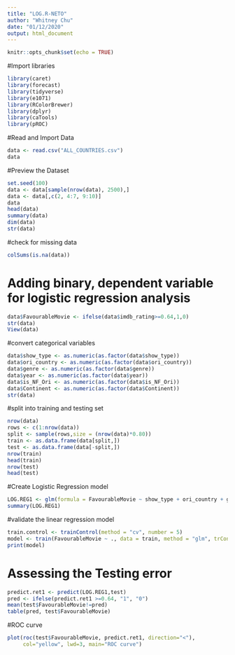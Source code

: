 ---
title: "LOG.R-NETO"
author: "Whitney Chu"
date: "01/12/2020"
output: html_document
---

```{r setup, include=FALSE}
knitr::opts_chunk$set(echo = TRUE)
```

#Import libraries
```{r}
library(caret)
library(forecast)
library(tidyverse)    
library(e1071)  
library(RColorBrewer)
library(dplyr)
library(caTools)
library(pROC)
```

#Read and Import Data
```{r}
data <- read.csv("ALL_COUNTRIES.csv")
data
```

#Preview the Dataset
```{r}
set.seed(100)
data <- data[sample(nrow(data), 2500),]
data <- data[,c(2, 4:7, 9:10)]
data
head(data)
summary(data)
dim(data)
str(data)
```

#check for missing data
```{r}
colSums(is.na(data))
```

# Adding binary, dependent variable for logistic regression analysis
```{r}
data$FavourableMovie <- ifelse(data$imdb_rating>=0.64,1,0)
str(data)
View(data)
```

#convert categorical variables
```{r}
data$show_type <- as.numeric(as.factor(data$show_type))
data$ori_country <- as.numeric(as.factor(data$ori_country))
data$genre <- as.numeric(as.factor(data$genre))
data$year <- as.numeric(as.factor(data$year))
data$is_NF_Ori <- as.numeric(as.factor(data$is_NF_Ori))
data$Continent <- as.numeric(as.factor(data$Continent))
str(data)
```


#split into training and testing set 
```{r}
nrow(data)
rows <- c(1:nrow(data))
split <- sample(rows,size = (nrow(data)*0.80))
train <- as.data.frame(data[split,])
test <- as.data.frame(data[-split,])
nrow(train)
head(train)
nrow(test)
head(test)
```

#Create Logistic Regression model 
```{r}
LOG.REG1 <- glm(formula = FavourableMovie ~ show_type + ori_country + genre + year + is_NF_Ori + Continent, data = train, family= "binomial")
summary(LOG.REG1)
```


#validate the linear regression model
```{r}
train.control <- trainControl(method = "cv", number = 5)
model <- train(FavourableMovie ~ ., data = train, method = "glm", trControl = train.control)
print(model)
```

# Assessing the Testing error 
```{r}
predict.ret1 <- predict(LOG.REG1,test)
pred <- ifelse(predict.ret1 >=0.64, "1", "0")
mean(test$FavourableMovie!=pred)
table(pred, test$FavourableMovie)
```

#ROC curve
```{r}
plot(roc(test$FavourableMovie, predict.ret1, direction="<"),
     col="yellow", lwd=3, main="ROC curve")
```



